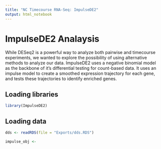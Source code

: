 ```yaml
---
title: "NC Timecourse RNA-Seq: ImpulseDE2"
output: html_notebook
---
```


# ImpulseDE2 Analaysis
While DESeq2 is a powerful way to analyze both pairwise and timecourse experiments, we wanted to explore the possibility of using alternative methods to analyze our data. ImpulseDE2 uses a negative binomial model as the backbone of it's differential testing for count-based data. It uses an impulse model to create a smoothed expression trajectory for each gene, and tests these trajectories to identify enriched genes.

## Loading libraries
```r
library(ImpulseDE2)
```

## Loading data
```r
dds <- readRDS(file = "Exports/dds.RDS")

impulse_obj <- 

```

